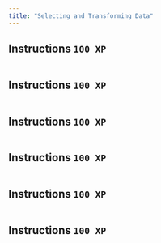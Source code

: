 ```yaml
---
title: "Selecting and Transforming Data"
---
```


## 

## Instructions `100 XP` {.unnumbered}



``` .r

```

## 

## Instructions `100 XP` {.unnumbered}



``` .r

```

## 
## Instructions `100 XP` {.unnumbered}



``` .r

  
```

## 

## Instructions `100 XP` {.unnumbered}



``` .r

  
```

## 
## Instructions `100 XP` {.unnumbered}



``` .r

```

## 

## Instructions `100 XP` {.unnumbered}



``` .r

```
